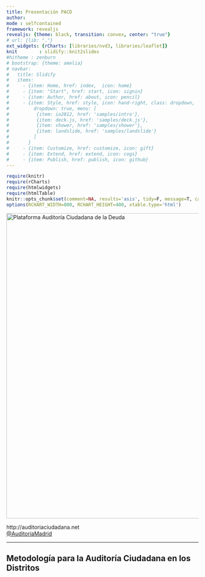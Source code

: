 ```yaml
---
title: Presentación PACD
author: 
mode : selfcontained
framework: revealjs
revealjs: {theme: black, transition: convex, center: "true"}
# url: {lib: "."}
ext_widgets: {rCharts: [libraries/nvd3, libraries/leaflet]}
knit        : slidify::knit2slides
#hitheme : zenburn
# bootstrap: {theme: amelia}
# navbar:
#   title: Slidify
#   items: 
#     - {item: Home, href: index,  icon: home}
#     - {item: "Start", href: start, icon: signin}
#     - {item: Author, href: about, icon: pencil}
#     - {item: Style, href: style, icon: hand-right, class: dropdown, 
#         dropdown: true, menu: [
#          {item: io2012, href: 'samples/intro'},
#          {item: deck.js, href: 'samples/deck.js'},
#          {item: shower, href: 'samples/shower'},
#          {item: landslide, href: 'samples/landslide'}
#         ]
#       }
#     - {item: Customize, href: customize, icon: gift}
#     - {item: Extend, href: extend, icon: cogs}
#     - {item: Publish, href: publish, icon: github}
---
```


```r
require(knitr)
require(rCharts)
require(htmlwidgets)
require(htmlTable)
knitr::opts_chunk$set(comment=NA, results='asis', tidy=F, message=T, cache=F, echo=F)
options(RCHART_WIDTH=800, RCHART_HEIGHT=400, xtable.type='html')
```

<script src="http://ajax.googleapis.com/ajax/libs/jquery/1.9.1/jquery.min.js"></script>

<img src="assets/img/logos/logo_pacd_1200.png" alt="Plataforma Auditoría Ciudadana de la Deuda" width="800px">

http://auditoriaciudadana.net  
[@AuditoriaMadrid](https://twitter.com/AuditoriaMadrid)

---

## Metodología para la Auditoría Ciudadana en los Distritos

<object data="assets/img/esquema_auditoria_distritos2.svg" type="image/svg+xml">




